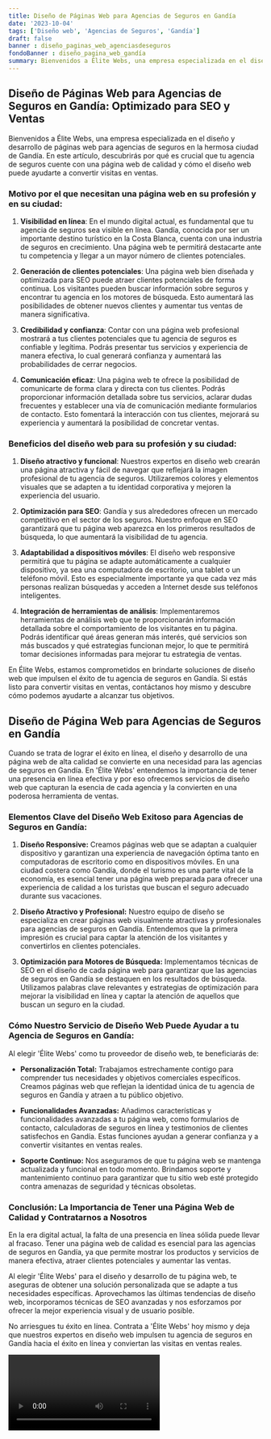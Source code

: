 ```yaml
---
title: Diseño de Páginas Web para Agencias de Seguros en Gandía
date: '2023-10-04'
tags: ['Diseño web', 'Agencias de Seguros', 'Gandía']
draft: false
banner : diseño_paginas_web_agenciasdeseguros
fondoBanner : diseño_pagina_web_gandía
summary: Bienvenidos a Élite Webs, una empresa especializada en el diseño y desarrollo de páginas web para agencias de seguros en la hermosa ciudad de Gandía. En este artículo, descubrirás por qué es crucial que tu agencia de seguros cuente con una página web de calidad y cómo el diseño web puede ayudarte a convertir visitas en ventas.
---
```


## Diseño de Páginas Web para Agencias de Seguros en Gandía: Optimizado para SEO y Ventas

Bienvenidos a Élite Webs, una empresa especializada en el diseño y desarrollo de páginas web para agencias de seguros en la hermosa ciudad de Gandía. En este artículo, descubrirás por qué es crucial que tu agencia de seguros cuente con una página web de calidad y cómo el diseño web puede ayudarte a convertir visitas en ventas.

### Motivo por el que necesitan una página web en su profesión y en su ciudad:

1. **Visibilidad en línea**: En el mundo digital actual, es fundamental que tu agencia de seguros sea visible en línea. Gandía, conocida por ser un importante destino turístico en la Costa Blanca, cuenta con una industria de seguros en crecimiento. Una página web te permitirá destacarte ante tu competencia y llegar a un mayor número de clientes potenciales.

2. **Generación de clientes potenciales**: Una página web bien diseñada y optimizada para SEO puede atraer clientes potenciales de forma continua. Los visitantes pueden buscar información sobre seguros y encontrar tu agencia en los motores de búsqueda. Esto aumentará las posibilidades de obtener nuevos clientes y aumentar tus ventas de manera significativa.

3. **Credibilidad y confianza**: Contar con una página web profesional mostrará a tus clientes potenciales que tu agencia de seguros es confiable y legítima. Podrás presentar tus servicios y experiencia de manera efectiva, lo cual generará confianza y aumentará las probabilidades de cerrar negocios.

4. **Comunicación eficaz**: Una página web te ofrece la posibilidad de comunicarte de forma clara y directa con tus clientes. Podrás proporcionar información detallada sobre tus servicios, aclarar dudas frecuentes y establecer una vía de comunicación mediante formularios de contacto. Esto fomentará la interacción con tus clientes, mejorará su experiencia y aumentará la posibilidad de concretar ventas.

### Beneficios del diseño web para su profesión y su ciudad:

1. **Diseño atractivo y funcional**: Nuestros expertos en diseño web crearán una página atractiva y fácil de navegar que reflejará la imagen profesional de tu agencia de seguros. Utilizaremos colores y elementos visuales que se adapten a tu identidad corporativa y mejoren la experiencia del usuario.

2. **Optimización para SEO**: Gandía y sus alrededores ofrecen un mercado competitivo en el sector de los seguros. Nuestro enfoque en SEO garantizará que tu página web aparezca en los primeros resultados de búsqueda, lo que aumentará la visibilidad de tu agencia.

3. **Adaptabilidad a dispositivos móviles**: El diseño web responsive permitirá que tu página se adapte automáticamente a cualquier dispositivo, ya sea una computadora de escritorio, una tablet o un teléfono móvil. Esto es especialmente importante ya que cada vez más personas realizan búsquedas y acceden a Internet desde sus teléfonos inteligentes.

4. **Integración de herramientas de análisis**: Implementaremos herramientas de análisis web que te proporcionarán información detallada sobre el comportamiento de los visitantes en tu página. Podrás identificar qué áreas generan más interés, qué servicios son más buscados y qué estrategias funcionan mejor, lo que te permitirá tomar decisiones informadas para mejorar tu estrategia de ventas.

En Élite Webs, estamos comprometidos en brindarte soluciones de diseño web que impulsen el éxito de tu agencia de seguros en Gandía. Si estás listo para convertir visitas en ventas, contáctanos hoy mismo y descubre cómo podemos ayudarte a alcanzar tus objetivos.

<GifSeo />

<Cta />

## Diseño de Página Web para Agencias de Seguros en Gandía

Cuando se trata de lograr el éxito en línea, el diseño y desarrollo de una página web de alta calidad se convierte en una necesidad para las agencias de seguros en Gandía. En 'Élite Webs' entendemos la importancia de tener una presencia en línea efectiva y por eso ofrecemos servicios de diseño web que capturan la esencia de cada agencia y la convierten en una poderosa herramienta de ventas.

### Elementos Clave del Diseño Web Exitoso para Agencias de Seguros en Gandía:

1. **Diseño Responsive:** Creamos páginas web que se adaptan a cualquier dispositivo y garantizan una experiencia de navegación óptima tanto en computadoras de escritorio como en dispositivos móviles. En una ciudad costera como Gandía, donde el turismo es una parte vital de la economía, es esencial tener una página web preparada para ofrecer una experiencia de calidad a los turistas que buscan el seguro adecuado durante sus vacaciones.

2. **Diseño Atractivo y Profesional:** Nuestro equipo de diseño se especializa en crear páginas web visualmente atractivas y profesionales para agencias de seguros en Gandía. Entendemos que la primera impresión es crucial para captar la atención de los visitantes y convertirlos en clientes potenciales.

3. **Optimización para Motores de Búsqueda:** Implementamos técnicas de SEO en el diseño de cada página web para garantizar que las agencias de seguros en Gandía se destaquen en los resultados de búsqueda. Utilizamos palabras clave relevantes y estrategias de optimización para mejorar la visibilidad en línea y captar la atención de aquellos que buscan un seguro en la ciudad.

### Cómo Nuestro Servicio de Diseño Web Puede Ayudar a tu Agencia de Seguros en Gandía:

Al elegir 'Élite Webs' como tu proveedor de diseño web, te beneficiarás de:

- **Personalización Total:** Trabajamos estrechamente contigo para comprender tus necesidades y objetivos comerciales específicos. Creamos páginas web que reflejan la identidad única de tu agencia de seguros en Gandía y atraen a tu público objetivo.

- **Funcionalidades Avanzadas:** Añadimos características y funcionalidades avanzadas a tu página web, como formularios de contacto, calculadoras de seguros en línea y testimonios de clientes satisfechos en Gandía. Estas funciones ayudan a generar confianza y a convertir visitantes en ventas reales.

- **Soporte Continuo:** Nos aseguramos de que tu página web se mantenga actualizada y funcional en todo momento. Brindamos soporte y mantenimiento continuo para garantizar que tu sitio web esté protegido contra amenazas de seguridad y técnicas obsoletas.

### Conclusión: La Importancia de Tener una Página Web de Calidad y Contratarnos a Nosotros

En la era digital actual, la falta de una presencia en línea sólida puede llevar al fracaso. Tener una página web de calidad es esencial para las agencias de seguros en Gandía, ya que permite mostrar los productos y servicios de manera efectiva, atraer clientes potenciales y aumentar las ventas.

Al elegir 'Élite Webs' para el diseño y desarrollo de tu página web, te aseguras de obtener una solución personalizada que se adapte a tus necesidades específicas. Aprovechamos las últimas tendencias de diseño web, incorporamos técnicas de SEO avanzadas y nos esforzamos por ofrecer la mejor experiencia visual y de usuario posible.

No arriesgues tu éxito en línea. Contrata a 'Élite Webs' hoy mismo y deja que nuestros expertos en diseño web impulsen tu agencia de seguros en Gandía hacia el éxito en línea y conviertan las visitas en ventas reales.

<Video />

<CtaBot job='Agencias de Seguros' city='Gandía'/>

<Gmaps query='Gandía+españa+maps' />